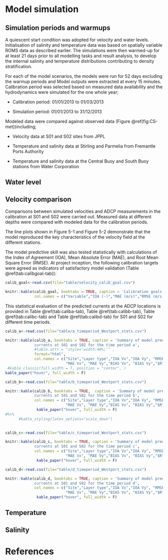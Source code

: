 # Model simulation


## Simulation periods and warmups

A quiescent start condition was adopted for velocity and water levels. Initialisation of salinity and temperature data was based on spatially variable ROMS data as described earlier. The simulations were then warmed-up for at least 21 days prior to all modelling tasks and result analysis, to develop the internal salinity and temperature distributions contributing to density stratification.


For each of the model scenarios, the models were run for 52 days excluding the warmup periods and Model outputs were extracted at every 15 minutes. Calibration period was selected based on measured data availability and the hydrodynamics were simulated for the one whole year; 

* Calibration period: 01/01/2013 to 01/03/2013

* Simulation period: 01/01/2013 to 31/12/2013


Modeled data were compared against observed data (Figure \@ref(fig:CS-met))including;

* Velocity data at S01 and S02 sites from JPPL 

* Temperature and salinity data at Stirling and Parmelia from Fremantle Ports Authority

* Temperature and salinity data at the Central Buoy and South Buoy stations from Water Corporation


## Water level





## Velocity comparison

Comparisons between simulated velocities and ADCP measurements in the calibration at S01 and S02 were carried out. Measured data at different depths were compared with modeled data for the calibration periods.


The line plots shown in Figure 5-1 and Figure 5-2 demonstrate that the model reproduced the key characteristics of the velocity field at the different stations.



The model predictive skill was also tested statistically with calculations of the Index of Agreement (IOA), Mean Absolute Error (MAE), and Root Mean Square Error (RMSE). At project inception, the following calibration targets were agreed as indicators of satisfactory model validation (Table \@ref(tab:calibgoal-tab)):



```r
calib_goal<-read.csv(file="table/velocity_calib_goal.csv")

knitr::kable(calib_goal, booktabs = TRUE, caption = 'Calibration goals for velocity',
             col.names = c("Variable","IOA (-)","MAE (m/s)","RMSE (m/s)"))
```

This statistical evaluation of the predicted currents at the ADCP locations is provided in Table \@ref(tab:caliba-tab), Table \@ref(tab:calibb-tab), Table \@ref(tab:calibc-tab) and Table \@ref(tab:calibd-tab) for S01 and S02 for different time periods.


```r
calib_a<-read.csv(file="table/a_timeperiod_Westport_stats.csv")

knitr::kable(calib_a, booktabs = TRUE, caption = 'Summary of model predictive skill statistics for 
             currents at S01 and S02 for the time period a',
             #table.attr = "style='width:40%;'" ,
             format="html",
             col.names = c("Site","Layer type","IOA Vx","IOA Vy", "RMSE Vx","RMSE Vy", 
                           "MAE Vx", "MAE Vy","BIAS Vx", "BIAS Vy","$R^{2}$ Vx","$R^{2}$ Vy"))%>%
 #kable_classic(full_width = T, position = "center", )
kable_paper("hover", full_width = F)
```

```r
calib_b<-read.csv(file="table/b_timeperiod_Westport_stats.csv")

knitr::kable(calib_b, booktabs = TRUE,  caption = 'Summary of model predictive skill statistics for 
             currents at S01 and S02 for the time period b',
             col.names = c("Site","Layer type","IOA Vx","IOA Vy", "RMSE Vx","RMSE Vy", 
                           "MAE Vx", "MAE Vy","BIAS Vx", "BIAS Vy","$R^{2}$ Vx","$R^{2}$ Vy"))%>%
              kable_paper("hover", full_width = F)
#%>% 
      #kable_styling(latex_options="scale_down")
             

```


```r
calib_c<-read.csv(file="table/c_timeperiod_Westport_stats.csv")

knitr::kable(calib_c, booktabs = TRUE, caption = 'Summary of model predictive skill statistics for 
             currents at S01 and S02 for the time period c',
             col.names = c("Site","Layer type","IOA Vx","IOA Vy", "RMSE Vx","RMSE Vy", 
                           "MAE Vx", "MAE Vy","BIAS Vx", "BIAS Vy","$R^{2}$ Vx","$R^{2}$ Vy"))%>%
              kable_paper("hover", full_width = F)
```


```r
calib_d<-read.csv(file="table/d_timeperiod_Westport_stats.csv")

knitr::kable(calib_d, booktabs = TRUE, caption = 'Summary of model predictive skill statistics for 
             currents at S01 and S02 for the time period d',
             col.names = c("Site","Layer type","IOA Vx","IOA Vy", "RMSE Vx","RMSE Vy", 
                           "MAE Vx", "MAE Vy","BIAS Vx", "BIAS Vy","$R^{2}$ Vx","$R^{2}$ Vy"))%>%
              kable_paper("hover", full_width = F)
```

## Temperature


## Salinity


# References